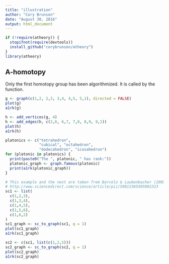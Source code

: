 ```yaml
---
title: "illustration"
author: "Cory Brunson"
date: "August 30, 2016"
output: html_document
---
```


```r
if (!require(atheory)) {
  stopifnot(require(devtools))
  install_github("corybrunson/atheory")
}
library(atheory)
```

## A-homotopy

Only the first homotopy group has been algorithmized. It is called by the \code{a1rk} function.

```r
g <- graph(c(1,2, 2,3, 3,4, 4,5, 5,1), directed = FALSE)
plot(g)
a1rk(g)
```

```r
h <- add_vertices(g, 4)
h <- add_edges(h, c(2,6, 6,7, 7,8, 8,9, 9,1))
plot(h)
a1rk(h)
```

```r
platonics <- c("tetrahedron",
               "cubical", "octahedron",
               "dodecahedron", "icosahedron")
for (platonic in platonics) {
  print(paste0("The ", platonic, " has rank:"))
  platonic_graph <- graph.famous(platonic)
  print(a1rk(platonic_graph))
}
```

```r
# This example and the next are taken from Barcelo & Laubenbacher (2005)
# http://www.sciencedirect.com/science/article/pii/S0012365X05002323
sc1 <- list(
  c(1,2,3),
  c(1,3,4),
  c(1,4,5),
  c(1,5,6),
  c(1,6,2)
)
sc1_graph <- sc_to_graph(sc1, q = 1)
plot(sc1_graph)
a1rk(sc1_graph)
```

```r
sc2 <- c(sc1, list(c(1,2,5)))
sc2_graph <- sc_to_graph(sc2, q = 1)
plot(sc2_graph)
a1rk(sc2_graph)
```
